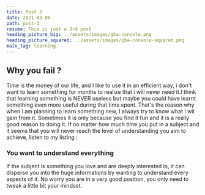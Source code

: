 ```yaml
---
title: Post 3
date: 2021-03-06
path: post-3
resume: This is just a 3rd post
heading_picture_big: ../assets/images/gba-console.png
heading_picture_squared: ../assets/images/gba-console-squared.png
main_tag: learning
---
```


## Why you fail ?

Time is the money of our life, and I like to use it in an efficient way, i don't want to learn something for months to realize that i will never need it.I think that learning something is NEVER useless but maybe you could have learnt something even more useful during that time spent. That's the reason why when i am planning to learn something new, I always try to know what I wil gain from it. Sometimes it is only because you find it fun and it is a really good reason to doing it. If no matter how much time you put in a subject and it seems that you will never reach the level of understanding you aim to achieve, listen to my listing :

### You want to understand everything

If the subject is something you love and are deeply interested in, it can disperse you into the huge informations by wanting to understand every aspects of it. No worry you are in a very good position, you only need to tweak a little bit your mindset.
